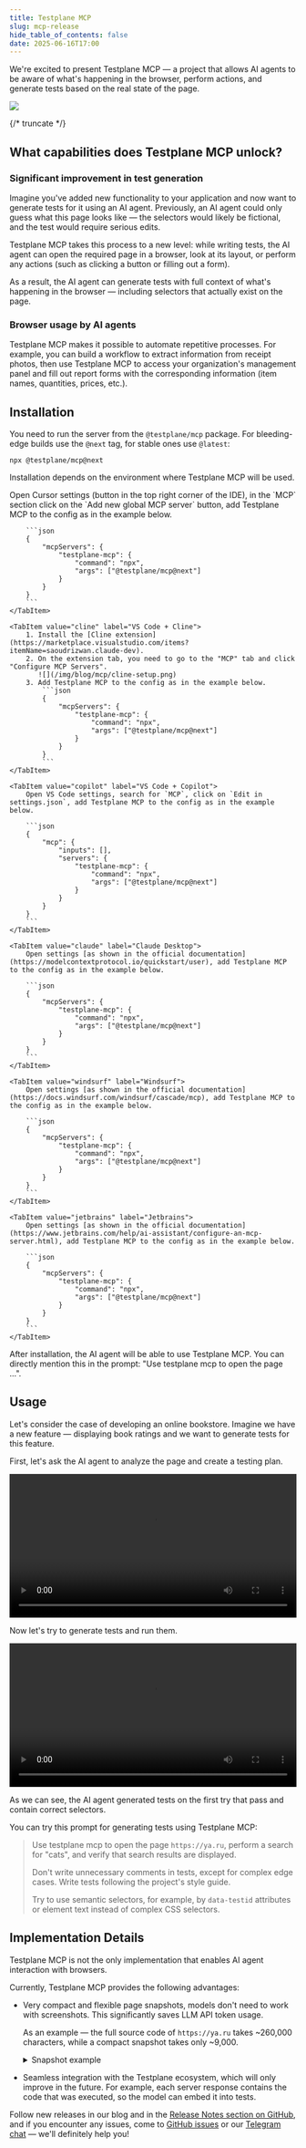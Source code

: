 ```yaml
---
title: Testplane MCP
slug: mcp-release
hide_table_of_contents: false
date: 2025-06-16T17:00
---
```



We're excited to present Testplane MCP — a project that allows AI agents to be aware of what's happening in the browser, perform actions, and generate tests based on the real state of the page.

![](/img/blog/mcp/cover.png)

{/* truncate */}

## What capabilities does Testplane MCP unlock?

### Significant improvement in test generation

Imagine you've added new functionality to your application and now want to generate tests for it using an AI agent. Previously, an AI agent could only guess what this page looks like — the selectors would likely be fictional, and the test would require serious edits.

Testplane MCP takes this process to a new level: while writing tests, the AI agent can open the required page in a browser, look at its layout, or perform any actions (such as clicking a button or filling out a form).

As a result, the AI agent can generate tests with full context of what's happening in the browser — including selectors that actually exist on the page.

### Browser usage by AI agents

Testplane MCP makes it possible to automate repetitive processes. For example, you can build a workflow to extract information from receipt photos, then use Testplane MCP to access your organization's management panel and fill out report forms with the corresponding information (item names, quantities, prices, etc.).

## Installation

You need to run the server from the `@testplane/mcp` package. For bleeding-edge builds use the `@next` tag, for stable ones use `@latest`:

```shell
npx @testplane/mcp@next
```

Installation depends on the environment where Testplane MCP will be used.

<Tabs>
    <TabItem value="cursor" label="Cursor">
        Open Cursor settings (button in the top right corner of the IDE), in the `MCP` section click on the `Add new global MCP server` button, add Testplane MCP to the config as in the example below.

        ```json
        {
            "mcpServers": {
                "testplane-mcp": {
                    "command": "npx",
                    "args": ["@testplane/mcp@next"]
                }
            }
        }
        ```
    </TabItem>

    <TabItem value="cline" label="VS Code + Cline">
        1. Install the [Cline extension](https://marketplace.visualstudio.com/items?itemName=saoudrizwan.claude-dev).
        2. On the extension tab, you need to go to the "MCP" tab and click "Configure MCP Servers".
           ![](/img/blog/mcp/cline-setup.png)
        3. Add Testplane MCP to the config as in the example below.
            ```json
            {
                "mcpServers": {
                    "testplane-mcp": {
                        "command": "npx",
                        "args": ["@testplane/mcp@next"]
                    }
                }
            }
            ```
    </TabItem>

    <TabItem value="copilot" label="VS Code + Copilot">
        Open VS Code settings, search for `MCP`, click on `Edit in settings.json`, add Testplane MCP to the config as in the example below.

        ```json
        {
            "mcp": {
                "inputs": [],
                "servers": {
                    "testplane-mcp": {
                        "command": "npx",
                        "args": ["@testplane/mcp@next"]
                    }
                }
            }
        }
        ```
    </TabItem>

    <TabItem value="claude" label="Claude Desktop">
        Open settings [as shown in the official documentation](https://modelcontextprotocol.io/quickstart/user), add Testplane MCP to the config as in the example below.

        ```json
        {
            "mcpServers": {
                "testplane-mcp": {
                    "command": "npx",
                    "args": ["@testplane/mcp@next"]
                }
            }
        }
        ```
    </TabItem>

    <TabItem value="windsurf" label="Windsurf">
        Open settings [as shown in the official documentation](https://docs.windsurf.com/windsurf/cascade/mcp), add Testplane MCP to the config as in the example below.

        ```json
        {
            "mcpServers": {
                "testplane-mcp": {
                    "command": "npx",
                    "args": ["@testplane/mcp@next"]
                }
            }
        }
        ```
    </TabItem>

    <TabItem value="jetbrains" label="Jetbrains">
        Open settings [as shown in the official documentation](https://www.jetbrains.com/help/ai-assistant/configure-an-mcp-server.html), add Testplane MCP to the config as in the example below.

        ```json
        {
            "mcpServers": {
                "testplane-mcp": {
                    "command": "npx",
                    "args": ["@testplane/mcp@next"]
                }
            }
        }
        ```
    </TabItem>

</Tabs>

After installation, the AI agent will be able to use Testplane MCP. You can directly mention this in the prompt: "Use testplane mcp to open the page ...".

## Usage

Let's consider the case of developing an online bookstore. Imagine we have a new feature — displaying book ratings and we want to generate tests for this feature.

First, let's ask the AI agent to analyze the page and create a testing plan.

<video src={investigateVideoUrl} width="100%" controls="controls">
    The video tag is not supported by your browser.
    <a href="video/blog/mcp/investigate.mp4">Download the video</a>.
</video>

<br />

Now let's try to generate tests and run them.

<video src={generateVideoUrl} width="100%" controls="controls">
    The video tag is not supported by your browser.
    <a href="video/blog/mcp/generate.mp4">Download the video</a>.
</video>

<br />

As we can see, the AI agent generated tests on the first try that pass and contain correct selectors.

You can try this prompt for generating tests using Testplane MCP:

> Use testplane mcp to open the page `https://ya.ru`, perform a search for "cats", and verify that search results are displayed.
>
> Don't write unnecessary comments in tests, except for complex edge cases. Write tests following the project's style guide.
>
> Try to use semantic selectors, for example, by `data-testid` attributes or element text instead of complex CSS selectors.

## Implementation Details

Testplane MCP is not the only implementation that enables AI agent interaction with browsers.

Currently, Testplane MCP provides the following advantages:

-   Very compact and flexible page snapshots, models don't need to work with screenshots. This significantly saves LLM API token usage.

    As an example — the full source code of `https://ya.ru` takes ~260,000 characters, while a compact snapshot takes only ~9,000.

    <details>
    <summary>Snapshot example</summary>

        <SnapshotExample />

    </details>

-   Seamless integration with the Testplane ecosystem, which will only improve in the future. For example, each server response contains the code that was executed, so the model can embed it into tests.

Follow new releases in our blog and in the [Release Notes section on GitHub](https://github.com/gemini-testing/testplane-mcp/releases), and if you encounter any issues, come to [GitHub issues][gh-issues] or our [Telegram chat](https://t.me/testplane) — we'll definitely help you!

[gh-issues]: https://github.com/gemini-testing/testplane-mcp/issues
